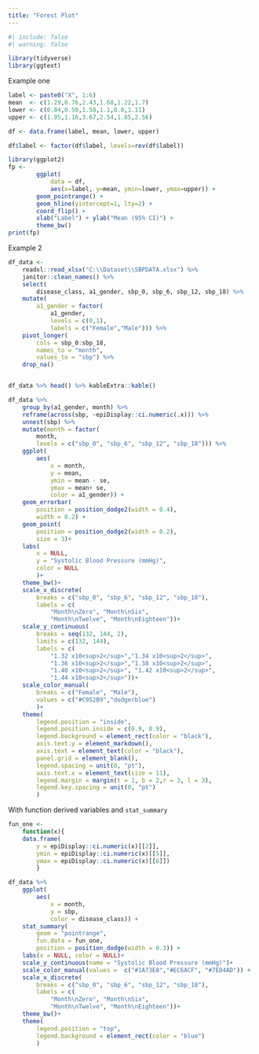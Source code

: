 ```yaml
---
title: "Forest Plot"
---
```


```r
#| include: false
#| warning: false

library(tidyverse)
library(ggtext)

```

Example one

```r
label <- paste0("X", 1:6)
mean  <- c(1.29,0.76,2.43,1.68,1.22,1.7) 
lower <- c(0.84,0.50,1.58,1.1,0.8,1.11)
upper <- c(1.95,1.16,3.67,2.54,1.85,2.56)

df <- data.frame(label, mean, lower, upper)

df$label <- factor(df$label, levels=rev(df$label))

library(ggplot2)
fp <- 
        ggplot(
            data = df, 
            aes(x=label, y=mean, ymin=lower, ymax=upper)) +
        geom_pointrange() + 
        geom_hline(yintercept=1, lty=2) +  
        coord_flip() +  
        xlab("Label") + ylab("Mean (95% CI)") +
        theme_bw()  
print(fp)
```

Example 2

```r
df_data <- 
    readxl::read_xlsx("C:\\Dataset\\SBPDATA.xlsx") %>% 
    janitor::clean_names() %>% 
    select(
        disease_class, a1_gender, sbp_0, sbp_6, sbp_12, sbp_18) %>% 
    mutate(
        a1_gender = factor(
            a1_gender, 
            levels = c(0,1), 
            labels = c("Female","Male"))) %>% 
    pivot_longer(
        cols = sbp_0:sbp_18, 
        names_to = "month", 
        values_to = "sbp") %>% 
    drop_na() 


df_data %>% head() %>% kableExtra::kable()
```

```r
df_data %>% 
    group_by(a1_gender, month) %>% 
    reframe(across(sbp, ~epiDisplay::ci.numeric(.x))) %>% 
    unnest(sbp) %>% 
    mutate(month = factor(
        month, 
        levels = c("sbp_0", "sbp_6", "sbp_12", "sbp_18"))) %>% 
    ggplot(
        aes(
            x = month, 
            y = mean, 
            ymin = mean - se, 
            ymax = mean+ se,
            color = a1_gender)) +
    geom_errorbar(
        position = position_dodge2(width = 0.4),
        width = 0.2) +    
    geom_point(
        position = position_dodge2(width = 0.2),
        size = 3)+
    labs(
        x = NULL, 
        y = "Systolic Blood Pressure (mmHg)",
        color = NULL
        )+
    theme_bw()+
    scale_x_discrete(
        breaks = c("sbp_0", "sbp_6", "sbp_12", "sbp_18"),
        labels = c(
            "Month\nZero", "Month\nSix", 
            "Month\nTwelve", "Month\nEighteen"))+
    scale_y_continuous(
        breaks = seq(132, 144, 2),
        limits = c(132, 144),
        labels = c(
            "1.32 x10<sup>2</sup>","1.34 x10<sup>2</sup>",
            "1.36 x10<sup>2</sup>","1.38 x10<sup>2</sup>",
            "1.40 x10<sup>2</sup>", "1.42 x10<sup>2</sup>", 
            "1.44 x10<sup>2</sup>"))+
    scale_color_manual(
        breaks = c("Female", "Male"),
        values = c("#C952B9","dodgerblue")
        )+
    theme(
        legend.position = "inside",
        legend.position.inside = c(0.9, 0.9),
        legend.background = element_rect(color = "black"),
        axis.text.y = element_markdown(),
        axis.text = element_text(color = "black"),
        panel.grid = element_blank(),
        legend.spacing = unit(0, "pt"), 
        axis.text.x = element_text(size = 11),
        legend.margin = margin(t = 1, b = 2,r = 3, l = 3),
        legend.key.spacing = unit(0, "pt")
        )
```

With function derived variables and `stat_summary`

```r
fun_one <- 
    function(x){
    data.frame(
        y = epiDisplay::ci.numeric(x)[[2]],
        ymin = epiDisplay::ci.numeric(x)[[5]],
        ymax = epiDisplay::ci.numeric(x)[[6]])
        }

df_data %>% 
    ggplot(
        aes(
            x = month, 
            y = sbp,
            color = disease_class)) +
    stat_summary(
        geom = "pointrange", 
        fun.data = fun_one, 
        position = position_dodge(width = 0.3)) +
    labs(x = NULL, color = NULL)+
    scale_y_continuous(name = "Systolic Blood Pressure (mmHg)")+
    scale_color_manual(values =  c("#1A73E8","#EC6ACF", "#7ED4AD")) +
    scale_x_discrete(
        breaks = c("sbp_0", "sbp_6", "sbp_12", "sbp_18"),
        labels = c(
            "Month\nZero", "Month\nSix", 
            "Month\nTwelve", "Month\nEighteen"))+
    theme_bw()+
    theme(
        legend.position = "top",
        legend.background = element_rect(color = "blue")
        )
```
